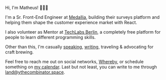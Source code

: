 
<Avatar src={avatar} />

<Text sx={styles.text}>Hi, I'm Matheus! 🙋🏻‍♂️</Text>

I'm a Sr. Front-End Engineer at [Medallia](https://www.medallia.com/), building their surveys platform and helping them shape the customer experience market with React.

I also volunteer as Mentor at [TechLabs Berlin](https://techlabs.org/), a completely free platform for people to learn different programming skills.

Other than this, I'm casually [speaking](/talks), [writing](/posts), traveling & advocating for craft brewing.

Feel free to reach me out on social networks, [Whereby](https://whereby.com/ythecombinator), or schedule something on [my calendar](https://calendly.com/ythecombinator). Last but not least, you can write to me through [land@ythecombinator.space](mailto:land@ythecombinator.space).

